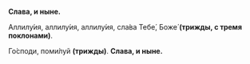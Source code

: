**Слава, и ныне.**

Аллилу́ия, аллилу́ия, аллилу́ия, сла́ва Тебе́, Боже́ **(трижды, с тремя поклонами)**.

Го́споди, поми́луй **(трижды)**. **Слава, и ныне.**
